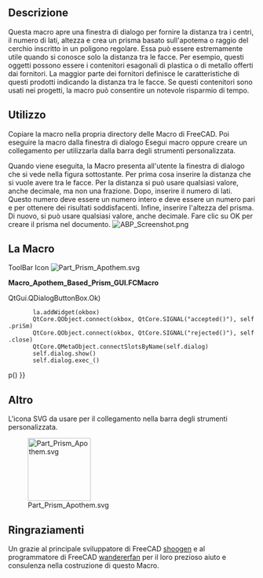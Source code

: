 <languages/>
{{Macro/it
|Name=Apothem Based Prism
|Translate=Prisma da apotema
|Icon=Part Prism Apothem.svg
|Description=Interfaccia grafica per creare un prisma basato sull'apotema (inraggio) inserita dall'utente.
|Author=Quick61
|Version=1.0
|Date=2014-12-31
|Download=[https://wiki.freecad.org/images/4/4e/Part_Prism_Apothem.svg ToolBar Icon]
|FCVersion=All
}}

<span id="Description"></span>
== Descrizione ==

Questa macro apre una finestra di dialogo per fornire la distanza tra i centri, il numero di lati, altezza e crea un prisma basato sull'apotema o raggio del cerchio inscritto in un poligono regolare. Essa può essere estremamente utile quando si conosce solo la distanza tra le facce. Per esempio, questi oggetti possono essere i contenitori esagonali di plastica o di metallo offerti dai fornitori. La maggior parte dei fornitori definisce le caratteristiche di questi prodotti indicando la distanza tra le facce. Se questi contenitori sono usati nei progetti, la macro può consentire un notevole risparmio di tempo. 

<span id="How_To_Use"></span>
== Utilizzo ==

Copiare la macro nella propria directory delle Macro di FreeCAD. Poi eseguire la macro dalla finestra di dialogo Esegui macro oppure creare un collegamento per utilizzarla dalla barra degli strumenti personalizzata.  

Quando viene eseguita, la Macro presenta all'utente la finestra di dialogo che si vede nella figura sottostante. Per prima cosa inserire la distanza che si vuole avere tra le facce. Per la distanza si può usare qualsiasi valore, anche decimale, ma non una frazione. Dopo, inserire il numero di lati. Questo numero deve essere un numero intero e deve essere un numero pari e per ottenere dei risultati soddisfacenti. Infine, inserire l'altezza del prisma. Di nuovo, si può usare qualsiasi valore, anche decimale. Fare clic su OK per creare il prisma nel documento. 
[[Image:ABP Screenshot.png|center]]
<span id="The_Macro"></span>
==La Macro==

ToolBar Icon [[Image:Part_Prism_Apothem.svg]]

'''Macro_Apothem_Based_Prism_GUI.FCMacro'''

{{MacroCode|code=
# # # # # # # # # # #
#
# Apothem Based Prism
#
# This script will take the input of the distance between flats, (apothem, aka inradius), 
# and the number of sidesfor a regular polygon along with a height and produce a 
# correctly sized prism derived from the circumradius.
#
# # # # # # # # # # #
 
import FreeCAD, FreeCADGui, Part, PartGui, math
from FreeCAD import Base
from PySide import QtGui, QtCore
from math import cos, radians
App = FreeCAD
Gui = FreeCADGui
 
class p():
 
 
    def priSm(self):
 
        try:
            dbf = float(self.d1.text())
            nos = int(self.d2.text())
            hth = float(self.d3.text())
            aR = dbf / 2
            op1 = 180/float(nos)
            coS = cos(math.radians(op1))
            cR = aR / coS
            prism=App.ActiveDocument.addObject("Part::Prism","Prism")
            prism.Polygon=nos
            prism.Circumradius=cR
            prism.Height=hth
            prism.Placement=Base.Placement(Base.Vector(0.00,0.00,0.00),Base.Rotation(0.00,0.00,0.00,1.00))
            prism.Label='Prism'
            App.ActiveDocument.recompute()
            Gui.SendMsgToActiveView("ViewFit")
        except:
            FreeCAD.Console.PrintError("Unable to complete task")
 
            self.close()
 
    def close(self):
        self.dialog.hide()
 
 
#
# Make dialog box and get input for distance between flats, number of sides, and height
#
 
    def __init__(self):
        self.dialog = None
 
        self.dialog = QtGui.QDialog()
        self.dialog.resize(280,110)
 
        self.dialog.setWindowTitle("Apothem Based Prism")
        la = QtGui.QVBoxLayout(self.dialog)
 
        iN1 = QtGui.QLabel("Distance Between Flats")
        la.addWidget(iN1)
        self.d1 = QtGui.QLineEdit()
        la.addWidget(self.d1)
 
        iN2 = QtGui.QLabel("Number Of Sides (Best results - use even numbers)")
        la.addWidget(iN2)
        self.d2 = QtGui.QLineEdit()
        la.addWidget(self.d2)
 
        iN3 = QtGui.QLabel("Prism Height")
        la.addWidget(iN3)
        self.d3 = QtGui.QLineEdit()
        la.addWidget(self.d3)
 
        okbox = QtGui.QDialogButtonBox(self.dialog)
        okbox.setOrientation(QtCore.Qt.Horizontal)
        okbox.setStandardButtons(QtGui.QDialogButtonBox.Cancel{{!}}QtGui.QDialogButtonBox.Ok)
        la.addWidget(okbox)
        QtCore.QObject.connect(okbox, QtCore.SIGNAL("accepted()"), self.priSm)
        QtCore.QObject.connect(okbox, QtCore.SIGNAL("rejected()"), self.close)
        QtCore.QMetaObject.connectSlotsByName(self.dialog)
        self.dialog.show()
        self.dialog.exec_()
 
p()
}}

== Altro ==
L'icona SVG da usare per il collegamento nella barra degli strumenti personalizzata.
 
[[Image:Part Prism Apothem.svg|128px]]
 
== Ringraziamenti ==
Un grazie al principale sviluppatore di FreeCAD [https://forum.freecad.org/memberlist.php?mode=viewprofile&u=765 shoogen] e al programmatore di FreeCAD [https://forum.freecad.org/memberlist.php?mode=viewprofile&u=1375 wandererfan] per il loro prezioso aiuto e consulenza nella costruzione di questo Macro.
{{clear}}